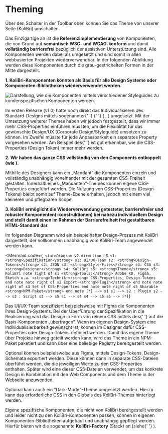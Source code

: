 
# Theming

<KolAlert _type="info" _variant="card">
	<p>Über den Schalter in der Toolbar oben können Sie das Theme von unserer Seite (KoliBri) umschalten.</p>
</KolAlert>

<p>
	Das Einzigartige an <KoliBri /> ist die <strong>Referenzimplementierung</strong> von Komponenten, die von Grund auf
	<strong>semantisch W3C- und WCAG-konform</strong> und damit <strong>vollständig barrierefrei</strong> bezüglich der assistiven
	Unterstützung sind. Alle Komponenten werden dabei als <KolLink
		_label="Web Components"
		_href="https://developer.mozilla.org/en-US/docs/Web/Web_Components?retiredLocale=de"
		_target="_blank"
	/> umgesetzt und sind somit in allen webbasierten Projekten wiederverwendbar. In der folgenden Abbildung werden diese Komponenten
	durch die grau-gestrichelten Formen in der Mitte dargestellt.
</p>
<p>
	<KolIndentedText>
		<strong>
			1. KoliBri-Komponenten könnten als Basis für alle Design Systeme oder Komponenten-Bibliotheken wiederverwendet
			werden.
		</strong>
	</KolIndentedText>
</p>

<img
	src="/assets/abgrenzung.jpg"
	alt="Darstellung, wie die Komponenten mittels verschiedener Styleguides zu kundenspezifischen Komponenten werden."
/>

<p>
	Im ersten Release (v1.0) hatte <KoliBri /> noch direkt das Individualisieren des Standard-Designs mittels sogenannter{' '}
	<strong>
		<KolLink
			_label="CSS-Properties"
			_href="https://developer.mozilla.org/en-US/docs/Web/CSS/Using_CSS_custom_properties"
			_target="_blank"
		/>
	</strong>{' '}
	(
	<KolLink
		_label="Design-Tokens"
		_href="https://uxdesign.cc/design-tokens-for-dummies-8acebf010d71"
		_target="_blank"
	/>
	, <KolLink
		_label="Tailwind CSS"
		_href="https://tailwindcss.com"
		_target="_blank"
	/>) umgesetzt. Mit der
	Umsetzung weiterer Themes haben wir jedoch festgestellt, dass wir immer mehr CSS-Properties einführen müssten, um die
	Flexiblität für das gewünschte Design/UX (Corporate Design/Styleguide) umsetzen zu können. Im Zweifel müsste für jede
	Anpassbarkeit ein separates Property vorgesehen werden. Am Beispiel des{' '}
	<KolLink
		_label="MUI-Button CSS"
		_href="https://mui.com/material-ui/api/button/#css"
		_target="_blank"
	/> ist gut
	erkennbar, wie die CSS-Properties (Design Token) immer mehr werden.
</p>
<p>
	<KolIndentedText>
		<strong>
			2. Wir haben das ganze CSS vollständig von den Components entkoppelt (wie <KolLink
				_label="Styled-Components"
				_href="https://styled-components.com"
				_target="_blank"
			/>).
		</strong>
	</KolIndentedText>
</p>
<p>
	Mithilfe des Designers kann ein „Mandant“ die Komponenten einzeln und vollständig unabhängig voneinander mit der
	gesamten CSS-Freiheit gestalten. Innerhalb eines „Mandanten“-Themes können eigene CSS-Properties eingeführt werden.
	Die Nutzung von CSS-Properties (Design-Tokens) bleibt somit auf Theme-Ebene erhalten, jedoch mit einem viel kleineren
	und pflegbaren Scope.
</p>
<p>
	<KolIndentedText>
		<strong>
			3. KoliBri ermöglicht die Wiederverwendung getesteter, barrierefreier und robuster Komponenten(-konstruktionen)
			bei nahezu individuellem Design und stellt damit einen im Rahmen der Barrierefreiheit frei gestaltbaren
			HTML-Standard dar.
		</strong>
	</KolIndentedText>
</p>
<p>
	Im folgenden Diagramm wird ein beispielhafter Design-Prozess mit KoliBri dargestellt, der vollkommen unabhängig vom
	KoliBri-Team angewendet werden kann.
</p>

<Mermaid
	code={`
stateDiagram-v2
	direction LR
	s1: <strong>Spezifikation</strong>
	s1: UI/UX-Team
	s2: <strong>Design-Tokens</strong>
	s2: JSON
	s3: <strong>Style-Files</strong>
	s3: CSS
	s4: <strong>Designer</strong>
	s4: KoliBri
	s5: <strong>Theme</strong>
	s5: KoliBri
	note right of s1
		<strong>Tools:</strong> Adobe XD, Figma, Sketch u.a.
		<strong>Technik:</strong> CSS-Properties, Design-Tokens
	end note
	note right of s2
		Export-<strong>Plugin</strong>
	end note
	note right of s3
		Set of CSS-Properties
	end note
	note right of s5
		Sharable <strong>NPM-Paket</strong>
	end note
	[*] --> s1
	s1 --> s2 : Plugin
	s2 --> s3 : Script
	s3 --> s5
	s1 --> s4
	s4 --> s5
	s5 --> [*]`}
></Mermaid>

<p>
	Das UI/UX-Team spezifiziert beispielsweise mit Figma die Komponenten ihres Design-Systems. Bei der Überführung der
	Spezifikation in die Realisierung wird das Design in Form von reinem CSS mittels des{' '}
	<KolLink _label="KoliBri-Designers" _href="/docs/concepts/styling/designer" /> auf die Basis-Komponenten
	„übertragen“. Wenn im eigenen Design-System eine Individualisierbarkeit gewünscht ist, können im Designer dafür
	CSS-Properties oder Design-Tokens definiert werden. Damit das eigene Theme über Projekte hinweg geteilt werden kann,
	wird das Theme in ein NPM-Paket paketiert und kann über eine beliebige Registry bereitgestellt werden.
</p>
<p>
	<KolDetails _label="Design-Tokens">
		Optional können beispielsweise aus Figma, mittels Design-Tokens, Design-Schemata exportiert werden. Diese können
		dann in separate CSS-Dateien überführt werden, die die jeweiligen Werte zu den CSS-Properties enthalten. Später wird
		eine dieser CSS-Dateien verwendet, um das konkrete Design in Kombination mit den Web Components und dem Theme in der
		Webseite anzuwenden.
	</KolDetails>
</p>
<p>
	<KolDetails _label="Dark-Mode">
		Optional kann auch ein "Dark-Mode"-Theme umgesetzt werden. Hierzu kann das erforderliche CSS in den Globals des
		KoliBri-Themes hinterlegt werden.
	</KolDetails>
</p>

<KolAlert _label="KoliBri-Factory" _type="info" _variant="card">
	<p>
		Eigene spezifische Komponenten, die nicht von KoliBri bereitgestellt werden und leider nicht zu den
		KoliBri-Komponenten passen, können in eigenen Komponenten-Bibliotheken aufgebaut und unabhängig gepflegt werden.
		Hierfür bieten wir die sogenannte <strong>KoliBri-Factory</strong> (Stack) an (siehe{' '}
		<KolLink
			_label="Modularisierung"
			_href="https://github.com/public-ui/kolibri/blob/main/docs/ARCHITECTURE.md#erweitert"
			_target="_blank"
		/>
		).
	</p>
</KolAlert>
